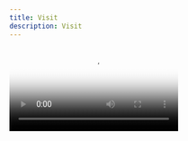 ```yaml
---
title: Visit
description: Visit
---
```


<Video src="/assets/events/01.mp4" poster="/assets/events/poster.png" />

## 81 Anniversary in the time of pain

On September 29-30, commemorative events dedicated to the 81st Anniversary of the tragedy took place at the Babyn Yar National Historical and Memorial Reserve.

<Image src="/assets/events/img_0.png" alt="Sample" />

An audiovisual installation, "The Black Cube of Time,” was presented, reflecting the idea of a "living wound that will never heal." Through audiovisual effects, the installation helps visitors emotionally feel the echoes of the tragedy, which still haunts us even after 80 years.

<Image src="/assets/events/img_1.png" alt="Sample" />

On September 29 at 11:00 and 18:00, a joint interfaith event (prayers) was held near the symbolic synagogue "Place for Reflection" and the monument "Menorah."

<Image src="/assets/events/img_2.png" alt="Sample" />

Also, during these days, other installations were opened for visitors, including "Mirror Field," "Crystal Wall of Crying," symbolic synagogue "Place for Reflection," and the Matviy Weisberg art exhibition "Alien Homes" - a series of paintings depicting the homes of Jews that were destroyed during the Holocaust.

<Image src="/assets/events/img_3.png" alt="Sample" />

The anniversary in the times of pain, this living pain that the people of Ukraine are experiencing today, reminds us that war is evil and genocide should never exist on Earth.

<Image src="/assets/events/img_4.png" alt="Sample" />
